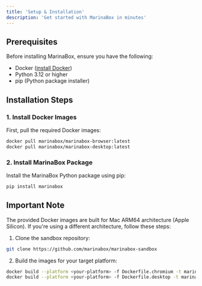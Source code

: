 ```yaml
---
title: 'Setup & Installation'
description: 'Get started with MarinaBox in minutes'
---
```


## Prerequisites

Before installing MarinaBox, ensure you have the following:

- Docker ([install Docker](https://docs.docker.com/get-docker/))
- Python 3.12 or higher
- pip (Python package installer)

## Installation Steps

### 1. Install Docker Images

First, pull the required Docker images:

```bash
docker pull marinabox/marinabox-browser:latest
docker pull marinabox/marinabox-desktop:latest
```

### 2. Install MarinaBox Package

Install the MarinaBox Python package using pip:

```bash
pip install marinabox
```

## Important Note

The provided Docker images are built for Mac ARM64 architecture (Apple Silicon). If you're using a different architecture, follow these steps:

1. Clone the sandbox repository:
```bash
git clone https://github.com/marinabox/marinabox-sandbox
```

2. Build the images for your target platform:
```bash
docker build --platform <your-platform> -f Dockerfile.chromium -t marinabox/marinabox-browser .
docker build --platform <your-platform> -f Dockerfile.desktop -t marinabox/marinabox-desktop .
```